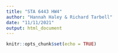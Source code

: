 ```yaml
---
title: "STA 6443 HW4"
author: "Hannah Haley & Richard Tarbell"
date: "11/11/2021"
output: html_document
---
```


```r
knitr::opts_chunk$set(echo = TRUE)
```




